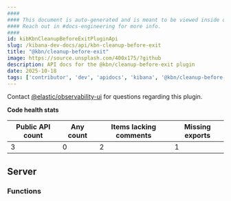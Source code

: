 ```yaml
---
####
#### This document is auto-generated and is meant to be viewed inside our experimental, new docs system.
#### Reach out in #docs-engineering for more info.
####
id: kibKbnCleanupBeforeExitPluginApi
slug: /kibana-dev-docs/api/kbn-cleanup-before-exit
title: "@kbn/cleanup-before-exit"
image: https://source.unsplash.com/400x175/?github
description: API docs for the @kbn/cleanup-before-exit plugin
date: 2025-10-18
tags: ['contributor', 'dev', 'apidocs', 'kibana', '@kbn/cleanup-before-exit']
---
```




Contact [@elastic/observability-ui](https://github.com/orgs/elastic/teams/observability-ui) for questions regarding this plugin.

**Code health stats**

| Public API count  | Any count | Items lacking comments | Missing exports |
|-------------------|-----------|------------------------|-----------------|
| 3 | 0 | 2 | 1 |

## Server

### Functions
<DocDefinitionList data={kbnCleanupBeforeExitObj.server.functions}/>

